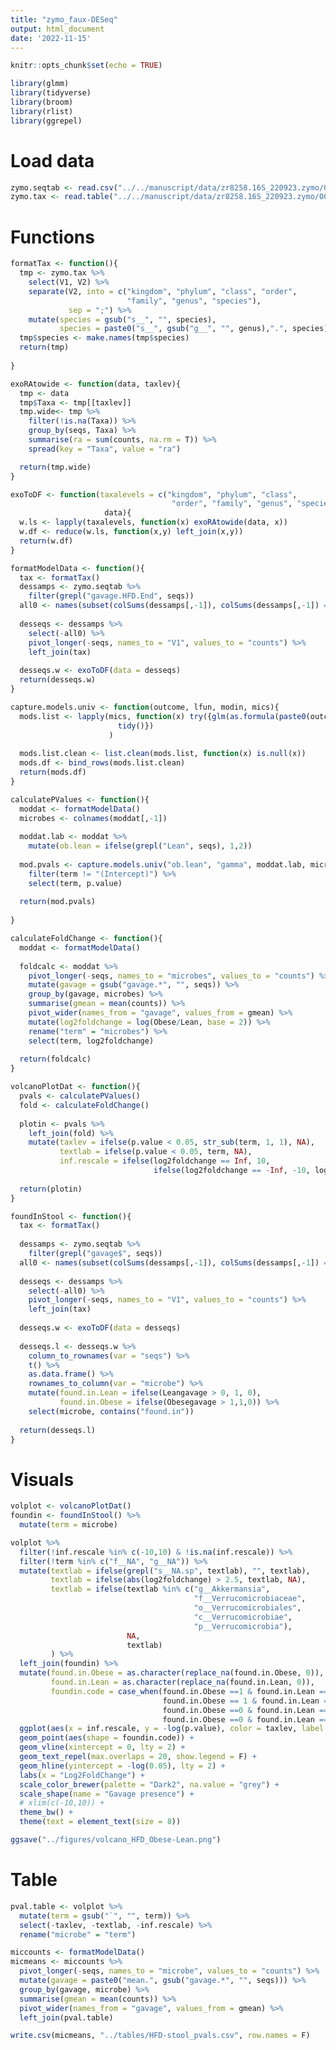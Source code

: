 ```yaml
---
title: "zymo_faux-DESeq"
output: html_document
date: '2022-11-15'
---
```


```r
knitr::opts_chunk$set(echo = TRUE)

library(glmm)
library(tidyverse)
library(broom)
library(rlist)
library(ggrepel)
```

# Load data

```r
zymo.seqtab <- read.csv("../../manuscript/data/zr8258.16S_220923.zymo/00...AllSamples.Bac16Sv34/DADA2_ASV_Distribution/ASV_Abundance_Table.csv")
zymo.tax <- read.table("../../manuscript/data/zr8258.16S_220923.zymo/00...AllSamples.Bac16Sv34/DADA2_ASV_Distribution/ASV_tax_assignments.txt", sep = "\t")
```

# Functions

```r
formatTax <- function(){
  tmp <- zymo.tax %>%
    select(V1, V2) %>%
    separate(V2, into = c("kingdom", "phylum", "class", "order",
                          "family", "genus", "species"),
             sep = ";") %>%
    mutate(species = gsub("s__", "", species),
           species = paste0("s__", gsub("g__", "", genus),".", species))
  tmp$species <- make.names(tmp$species)
  return(tmp)
  
}

exoRAtowide <- function(data, taxlev){
  tmp <- data
  tmp$Taxa <- tmp[[taxlev]]
  tmp.wide<- tmp %>%
    filter(!is.na(Taxa)) %>%
    group_by(seqs, Taxa) %>%
    summarise(ra = sum(counts, na.rm = T)) %>%
    spread(key = "Taxa", value = "ra")

  return(tmp.wide)
}

exoToDF <- function(taxalevels = c("kingdom", "phylum", "class", 
                                    "order", "family", "genus", "species"), 
                     data){
  w.ls <- lapply(taxalevels, function(x) exoRAtowide(data, x))
  w.df <- reduce(w.ls, function(x,y) left_join(x,y)) 
  return(w.df)
}

formatModelData <- function(){
  tax <- formatTax()
  dessamps <- zymo.seqtab %>%
    filter(grepl("gavage.HFD.End", seqs))
  all0 <- names(subset(colSums(dessamps[,-1]), colSums(dessamps[,-1]) == 0))
  
  desseqs <- dessamps %>%
    select(-all0) %>%
    pivot_longer(-seqs, names_to = "V1", values_to = "counts") %>%
    left_join(tax)
  
  desseqs.w <- exoToDF(data = desseqs)
  return(desseqs.w)
}
```

```r
capture.models.univ <- function(outcome, lfun, modin, mics){
  mods.list <- lapply(mics, function(x) try({glm(as.formula(paste0(outcome, " ~ `", x, "`")), family = Gamma, data = modin) %>%
                        tidy()})
                      )
                      
  mods.list.clean <- list.clean(mods.list, function(x) is.null(x))
  mods.df <- bind_rows(mods.list.clean)
  return(mods.df)
}

calculatePValues <- function(){
  moddat <- formatModelData()
  microbes <- colnames(moddat[,-1])
  
  moddat.lab <- moddat %>%
    mutate(ob.lean = ifelse(grepl("Lean", seqs), 1,2))
  
  mod.pvals <- capture.models.univ("ob.lean", "gamma", moddat.lab, microbes) %>%
    filter(term != "(Intercept)") %>%
    select(term, p.value)
  
  return(mod.pvals)
  
}

calculateFoldChange <- function(){
  moddat <- formatModelData()
  
  foldcalc <- moddat %>%
    pivot_longer(-seqs, names_to = "microbes", values_to = "counts") %>%
    mutate(gavage = gsub("gavage.*", "", seqs)) %>%
    group_by(gavage, microbes) %>%
    summarise(gmean = mean(counts)) %>%
    pivot_wider(names_from = "gavage", values_from = gmean) %>%
    mutate(log2foldchange = log(Obese/Lean, base = 2)) %>%
    rename("term" = "microbes") %>%
    select(term, log2foldchange)
  
  return(foldcalc)
}

volcanoPlotDat <- function(){
  pvals <- calculatePValues()
  fold <- calculateFoldChange()
  
  plotin <- pvals %>%
    left_join(fold) %>%
    mutate(taxlev = ifelse(p.value < 0.05, str_sub(term, 1, 1), NA),
           textlab = ifelse(p.value < 0.05, term, NA),
           inf.rescale = ifelse(log2foldchange == Inf, 10,
                                ifelse(log2foldchange == -Inf, -10, log2foldchange)))
  
  return(plotin)
}

foundInStool <- function(){
  tax <- formatTax()
  
  dessamps <- zymo.seqtab %>%
    filter(grepl("gavage$", seqs))
  all0 <- names(subset(colSums(dessamps[,-1]), colSums(dessamps[,-1]) == 0))
  
  desseqs <- dessamps %>%
    select(-all0) %>%
    pivot_longer(-seqs, names_to = "V1", values_to = "counts") %>%
    left_join(tax)
  
  desseqs.w <- exoToDF(data = desseqs)
  
  desseqs.l <- desseqs.w %>%
    column_to_rownames(var = "seqs") %>%
    t() %>%
    as.data.frame() %>%
    rownames_to_column(var = "microbe") %>%
    mutate(found.in.Lean = ifelse(Leangavage > 0, 1, 0),
           found.in.Obese = ifelse(Obesegavage > 1,1,0)) %>%
    select(microbe, contains("found.in"))
  
  return(desseqs.l)
}
```


# Visuals

```r
volplot <- volcanoPlotDat()
foundin <- foundInStool() %>%
  mutate(term = microbe)

volplot %>%
  filter(!inf.rescale %in% c(-10,10) & !is.na(inf.rescale)) %>%
  filter(!term %in% c("f__NA", "g__NA")) %>%
  mutate(textlab = ifelse(grepl("s__NA.sp", textlab), "", textlab),
         textlab = ifelse(abs(log2foldchange) > 2.5, textlab, NA),
         textlab = ifelse(textlab %in% c("g__Akkermansia", 
                                         "f__Verrucomicrobiaceae",
                                         "o__Verrucomicrobiales",
                                         "c__Verrucomicrobiae",
                                         "p__Verrucomicrobia"),
                          NA,
                          textlab)
         ) %>%
  left_join(foundin) %>%
  mutate(found.in.Obese = as.character(replace_na(found.in.Obese, 0)),
         found.in.Lean = as.character(replace_na(found.in.Lean, 0)),
         foundin.code = case_when(found.in.Obese ==1 & found.in.Lean == 1 ~ "Both",
                                  found.in.Obese == 1 & found.in.Lean == 0 ~ "Obese",
                                  found.in.Obese ==0 & found.in.Lean == 1~ "Lean",
                                  found.in.Obese ==0 & found.in.Lean == 0 ~ "Neither")) %>%
  ggplot(aes(x = inf.rescale, y = -log(p.value), color = taxlev, label = textlab)) +
  geom_point(aes(shape = foundin.code)) +
  geom_vline(xintercept = 0, lty = 2) +
  geom_text_repel(max.overlaps = 20, show.legend = F) +
  geom_hline(yintercept = -log(0.05), lty = 2) +
  labs(x = "Log2FoldChange") +
  scale_color_brewer(palette = "Dark2", na.value = "grey") +
  scale_shape(name = "Gavage presence") +
  # xlim(c(-10,10)) +
  theme_bw() +
  theme(text = element_text(size = 8))

ggsave("../figures/volcano_HFD_Obese-Lean.png")
```

# Table

```r
pval.table <- volplot %>%
  mutate(term = gsub("`", "", term)) %>%
  select(-taxlev, -textlab, -inf.rescale) %>%
  rename("microbe" = "term")

miccounts <- formatModelData()
micmeans <- miccounts %>%
  pivot_longer(-seqs, names_to = "microbe", values_to = "counts") %>%
  mutate(gavage = paste0("mean.", gsub("gavage.*", "", seqs))) %>%
  group_by(gavage, microbe) %>%
  summarise(gmean = mean(counts)) %>%
  pivot_wider(names_from = "gavage", values_from = gmean) %>%
  left_join(pval.table)

write.csv(micmeans, "../tables/HFD-stool_pvals.csv", row.names = F)
```

